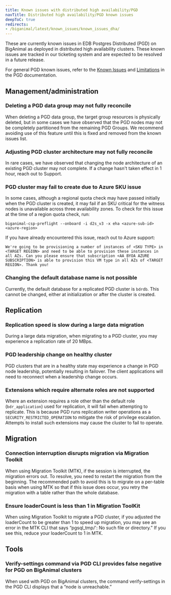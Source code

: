 ```yaml
---
title: Known issues with distributed high availability/PGD
navTitle: Distributed high availability/PGD known issues
deepToC: true
redirects:
- /biganimal/latest/known_issues/known_issues_dha/
---
```


These are currently known issues in EDB Postgres Distributed (PGD) on BigAnimal as deployed in distributed high availability clusters. 
These known issues are tracked in our ticketing system and are expected to be resolved in a future release. 

For general PGD known issues, refer to the [Known Issues](/pgd/latest/known_issues/) and [Limitations](/pgd/latest/planning/limitations/) in the PGD documentation.

## Management/administration

### Deleting a PGD data group may not fully reconcile

When deleting a PGD data group, the target group resources is physically deleted, but in some cases we have observed that the PGD nodes may not be completely partitioned from the remaining PGD Groups. 
We recommend avoiding use of this feature until this is fixed and removed from the known issues list.

### Adjusting PGD cluster architecture may not fully reconcile

In rare cases, we have observed that changing the node architecture of an existing PGD cluster may not complete. 
If a change hasn't taken effect in 1 hour, reach out to Support. 

### PGD cluster may fail to create due to Azure SKU issue

In some cases, although a regional quota check may have passed initially when the PGD cluster is created, it may fail if an SKU critical for the witness nodes is unavailable across three availability zones.
To check for this issue at the time of a region quota check, run: 

```
biganimal-csp-preflight --onboard -i d2s_v3 -x eha <azure-sub-id> <azure-region>
```

If you have already encountered this issue, reach out to Azure support: 

```plaintext
We're going to be provisioning a number of instances of <SKU TYPE> in <TARGET REGION> and need to be able to provision these instances in all AZs. Can you please ensure that subscription <AA BYOA AZURE SUBSCRIPTION> is able to provision this VM type in all AZs of <TARGET REGION>. Thank you!
```

### Changing the default database name is not possible

Currently, the default database for a replicated PGD cluster is `bdrdb`. 
This cannot be changed, either at initialization or after the cluster is created.

## Replication

### Replication speed is slow during a large data migration

During a large data migration, when migrating to a PGD cluster, you may experience a replication rate of 20 MBps. 

### PGD leadership change on healthy cluster

PGD clusters that are in a healthy state may experience a change in PGD node leadership, potentially resulting in failover. 
The client applications will need to reconnect when a leadership change occurs.

### Extensions which require alternate roles are not supported

Where an extension requires a role other than the default role (`bdr_application`) used for replication, it will fail when attempting to replicate. 
This is because PGD runs replication writer operations as a `SECURITY_RESTRICTED_OPERATION` to mitigate the risk of privilege escalation.
Attempts to install such extensions may cause the cluster to fail to operate.

## Migration

### Connection interruption disrupts migration via Migration Toolkit

When using Migration Toolkit (MTK), if the session is interrupted, the migration errors out. To resolve, you need to restart the migration from the beginning. 
The recommended path to avoid this is to migrate on a per-table basis when using MTK so that if this issue does occur, you retry the migration with a table rather than the whole database.

### Ensure loaderCount is less than 1 in Migration ToolKit

When using Migration Toolkit to migrate a PGD cluster, if you adjusted the loaderCount to be greater than 1 to speed up migration, you may see an error in the MTK CLI that says “pgsql_tmp/': No such file or directory.” 
If you see this, reduce your loaderCount to 1 in MTK. 

## Tools

### Verify-settings command via PGD CLI provides false negative for PGD on BigAnimal clusters

When used with PGD on BigAnimal clusters, the command verify-settings in the PGD CLI displays that a “node is unreachable.” 
